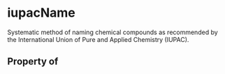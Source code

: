   

# iupacName

Systematic method of naming chemical compounds as recommended by the International Union of Pure and Applied Chemistry (IUPAC).

## Property of




